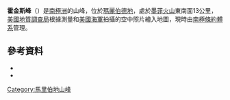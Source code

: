 {{coord|75|24|S|110|29|W|source:GNIS|display=title}}

'''霍金斯峰'''（{{lang-en|Hawkins Peak}}）是[[南極洲|南極洲]]的山峰，位於[[瑪麗伯德地|瑪麗伯德地]]，處於[[墨菲火山|墨菲火山]]東南面13公里，[[美國地質調查局|美國地質調查局]]根據測量和[[美國海軍|美國海軍]]拍攝的空中照片繪入地圖，現時由[[南極條約體系|南極條約體系]]管理。

==參考資料==
*{{cite gnis | type = antarid | id = 6504| name = Hawkins Peak | accessdate = 2012-05-31}}
*{{usgs-gazetteer|id=6504}}

{{DEFAULTSORT:Hawkins Peak}}
[[Category:馬里伯地山峰|Category:馬里伯地山峰]]


{{MarieByrdLand-geo-stub}}